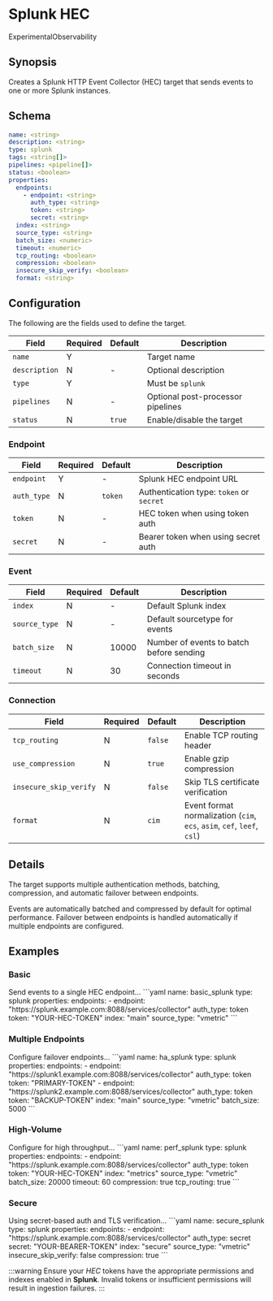 # Splunk HEC

<span className="theme-doc-version-badge badge badge--primary">Experimental</span><span className="theme-doc-version-badge badge badge--secondary">Observability</span>

## Synopsis

Creates a Splunk HTTP Event Collector (HEC) target that sends events to one or more Splunk instances.

## Schema

```yaml
name: <string>
description: <string>
type: splunk
tags: <string[]>
pipelines: <pipeline[]>
status: <boolean>
properties:
  endpoints:
    - endpoint: <string>
      auth_type: <string>
      token: <string>
      secret: <string>
  index: <string>
  source_type: <string>
  batch_size: <numeric>
  timeout: <numeric>
  tcp_routing: <boolean>
  compression: <boolean>
  insecure_skip_verify: <boolean>
  format: <string>
```

## Configuration

The following are the fields used to define the target.

|Field|Required|Default|Description|
|---|---|---|---|
|`name`|Y||Target name|
|`description`|N|-|Optional description|
|`type`|Y||Must be `splunk`|
|`pipelines`|N|-|Optional post-processor pipelines|
|`status`|N|`true`|Enable/disable the target|

### Endpoint

|Field|Required|Default|Description|
|---|---|---|---|
|`endpoint`|Y|-|Splunk HEC endpoint URL|
|`auth_type`|N|`token`|Authentication type: `token` or `secret`|
|`token`|N|-|HEC token when using token auth|
|`secret`|N|-|Bearer token when using secret auth|

### Event

|Field|Required|Default|Description|
|---|---|---|---|
|`index`|N|-|Default Splunk index|
|`source_type`|N|-|Default sourcetype for events|
|`batch_size`|N|10000|Number of events to batch before sending|
|`timeout`|N|30|Connection timeout in seconds|

### Connection

|Field|Required|Default|Description|
|---|---|---|---|
|`tcp_routing`|N|`false`|Enable TCP routing header|
|`use_compression`|N|`true`|Enable gzip compression|
|`insecure_skip_verify`|N|`false`|Skip TLS certificate verification|
|`format`|N|`cim`|Event format normalization (`cim`, `ecs`, `asim`, `cef`, `leef`, `csl`)|

## Details

The target supports multiple authentication methods, batching, compression, and automatic failover between endpoints.

Events are automatically batched and compressed by default for optimal performance. Failover between endpoints is handled automatically if multiple endpoints are configured.

## Examples

### Basic

<ExampleGrid>
  <CommentCol>
    Send events to a single HEC endpoint...
  </CommentCol>
  <CodeCol>
    ```yaml
    name: basic_splunk
    type: splunk
    properties:
      endpoints:
        - endpoint: "https://splunk.example.com:8088/services/collector"
          auth_type: token
          token: "YOUR-HEC-TOKEN"
      index: "main"
      source_type: "vmetric"
    ```
  </CodeCol>
</ExampleGrid>

### Multiple Endpoints

<ExampleGrid>
  <CommentCol>
    Configure failover endpoints...
  </CommentCol>
  <CodeCol>
    ```yaml
    name: ha_splunk
    type: splunk
    properties:
      endpoints:
        - endpoint: "https://splunk1.example.com:8088/services/collector"
          auth_type: token
          token: "PRIMARY-TOKEN"
        - endpoint: "https://splunk2.example.com:8088/services/collector"
          auth_type: token
          token: "BACKUP-TOKEN"
      index: "main"
      source_type: "vmetric"
      batch_size: 5000
    ```
  </CodeCol>
</ExampleGrid>

### High-Volume

<ExampleGrid>
  <CommentCol>
    Configure for high throughput...
  </CommentCol>
  <CodeCol>
    ```yaml
    name: perf_splunk
    type: splunk
    properties:
      endpoints:
        - endpoint: "https://splunk.example.com:8088/services/collector"
          auth_type: token
          token: "YOUR-HEC-TOKEN"
      index: "metrics"
      source_type: "vmetric"
      batch_size: 20000
      timeout: 60
      compression: true
      tcp_routing: true
    ```
  </CodeCol>
</ExampleGrid>

### Secure

<ExampleGrid>
  <CommentCol>
    Using secret-based auth and TLS verification...
  </CommentCol>
  <CodeCol>
    ```yaml
    name: secure_splunk
    type: splunk
    properties:
      endpoints:
        - endpoint: "https://splunk.example.com:8088/services/collector"
          auth_type: secret
          secret: "YOUR-BEARER-TOKEN"
      index: "secure"
      source_type: "vmetric"
      insecure_skip_verify: false
      compression: true
    ```
  </CodeCol>
</ExampleGrid>

:::warning
Ensure your _HEC_ tokens have the appropriate permissions and indexes enabled in **Splunk**. Invalid tokens or insufficient permissions will result in ingestion failures.
:::
